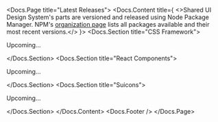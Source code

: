 
<Meta title="SUI/What's New/Changelog" />

<Docs.Page title="Latest Releases">
	<Docs.Content title={
		<>Shared UI Design System's parts are versioned and released using Node Package Manager. NPM's <a href="https://www.npmjs.com/org/wpmudev" target="_blank" rel="nofollow">organization page</a> lists all packages available and their most recent versions.</>
	}>
		<Docs.Section title="CSS Framework">
			<p>Upcoming...</p>
		</Docs.Section>
		<Docs.Section title="React Components">
			<p>Upcoming...</p>
		</Docs.Section>
		<Docs.Section title="Suicons">
			<p>Upcoming...</p>
		</Docs.Section>
	</Docs.Content>
	<Docs.Footer />
</Docs.Page>
